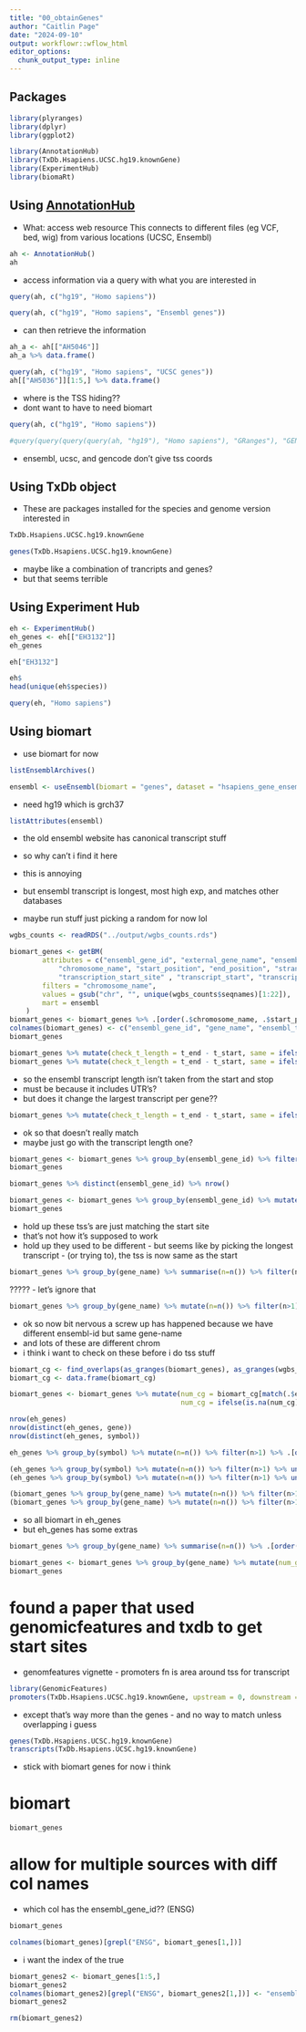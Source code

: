 ```yaml
---
title: "00_obtainGenes"
author: "Caitlin Page"
date: "2024-09-10"
output: workflowr::wflow_html
editor_options:
  chunk_output_type: inline
---
```



## Packages

```r
library(plyranges)
library(dplyr)
library(ggplot2)

library(AnnotationHub)
library(TxDb.Hsapiens.UCSC.hg19.knownGene)
library(ExperimentHub)
library(biomaRt)
```

## Using [AnnotationHub](https://bioconductor.org/packages/release/bioc/html/AnnotationHub.html)
* What: access web resource
This connects to different files (eg VCF, bed, wig) from various locations (UCSC, Ensembl)
```r
ah <- AnnotationHub()
ah
```
* access information via a query with what you are interested in
```r
query(ah, c("hg19", "Homo sapiens"))
```

```r
query(ah, c("hg19", "Homo sapiens", "Ensembl genes"))
```
* can then retrieve the information
```r
ah_a <- ah[["AH5046"]]
ah_a %>% data.frame()
```
```r
query(ah, c("hg19", "Homo sapiens", "UCSC genes"))
ah[["AH5036"]][1:5,] %>% data.frame()
```
- where is the TSS hiding??
- dont want to have to need biomart
```r
query(ah, c("hg19", "Homo sapiens"))
```


```r
#query(query(query(query(ah, "hg19"), "Homo sapiens"), "GRanges"), "GENCODE")
```
- ensembl, ucsc, and gencode don't give tss coords

## Using TxDb object
* These are packages installed for the species and genome version interested in
```r
TxDb.Hsapiens.UCSC.hg19.knownGene
```
```r
genes(TxDb.Hsapiens.UCSC.hg19.knownGene)
```
- maybe like a combination of trancripts and genes?
- but that seems terrible

## Using Experiment Hub

```r
eh <- ExperimentHub()
eh_genes <- eh[["EH3132"]]
eh_genes
```
```r
eh["EH3132"]
```

```r
eh$
head(unique(eh$species))
```
```r
query(eh, "Homo sapiens")
```

## Using biomart
- use biomart for now
```r
listEnsemblArchives()
```
```r
ensembl <- useEnsembl(biomart = "genes", dataset = "hsapiens_gene_ensembl", version = "GRCh37")
```
- need hg19 which is grch37
```r
listAttributes(ensembl)
```
- the old ensembl website has canonical transcript stuff
- so why can't i find it here
- this is annoying

- but ensembl transcript is longest, most high exp, and matches other databases
- maybe run stuff just picking a random for now lol
```r
wgbs_counts <- readRDS("../output/wgbs_counts.rds")
```

```r
biomart_genes <- getBM(
        attributes = c("ensembl_gene_id", "external_gene_name", "ensembl_transcript_id",
            "chromosome_name", "start_position", "end_position", "strand",
            "transcription_start_site" , "transcript_start", "transcript_end", "transcript_length"),
        filters = "chromosome_name",
        values = gsub("chr", "", unique(wgbs_counts$seqnames)[1:22]),
        mart = ensembl
    )
biomart_genes <- biomart_genes %>% .[order(.$chromosome_name, .$start_position), ]
colnames(biomart_genes) <- c("ensembl_gene_id", "gene_name", "ensembl_transcript_id", "seqnames", "start", "end", "strand", "TSS", "t_start", "t_end", "t_length")
biomart_genes
```
```r
biomart_genes %>% mutate(check_t_length = t_end - t_start, same = ifelse(t_length == check_t_length, TRUE, FALSE))  %>% group_by(same) %>% summarise(n())
biomart_genes %>% mutate(check_t_length = t_end - t_start, same = ifelse(t_length == check_t_length, TRUE, FALSE)) %>% filter(same == TRUE)
```
- so the ensembl transcript length isn't taken from the start and stop
- must be because it includes UTR's?
- but does it change the largest transcript per gene??
```r
biomart_genes %>% mutate(check_t_length = t_end - t_start, same = ifelse(t_length == check_t_length, TRUE, FALSE), diff = check_t_length - t_length) %>% group_by(ensembl_gene_id) %>% mutate(max_trans = max(t_length), max_check = max(check_t_length), same_max = ifelse(max_trans == t_length & max_check == check_t_length, TRUE, FALSE))
```
- ok so that doesn't really match
- maybe just go with the transcript length one?

```r
biomart_genes <- biomart_genes %>% group_by(ensembl_gene_id) %>% filter(t_length == max(t_length)) %>% ungroup() %>% mutate(seqnames = as.character(seqnames), seqnames = paste0("chr", seqnames))
biomart_genes
```
```r
biomart_genes %>% distinct(ensembl_gene_id) %>% nrow()
```

```r
biomart_genes <- biomart_genes %>% group_by(ensembl_gene_id) %>% mutate(num_t = 1:n()) %>% filter(num_t == 1) %>% ungroup() 
biomart_genes
```
- hold up these tss's are just matching the start site
- that's not how it's supposed to work
- hold up they used to be different - but seems like by picking the longest transcript - (or trying to), the tss is now same as the start
```r
biomart_genes %>% group_by(gene_name) %>% summarise(n=n()) %>% filter(n>1)
```
?????
- let's ignore that
```r
biomart_genes %>% group_by(gene_name) %>% mutate(n=n()) %>% filter(n>1) %>% .[order(.$gene_name),]
```
- ok so now bit nervous a screw up has happened because we have different ensembl-id but same gene-name
- and lots of these are different chrom
- i think i want to check on these before i do tss stuff
```r
biomart_cg <- find_overlaps(as_granges(biomart_genes), as_granges(wgbs_counts)) %>% data.frame() %>% group_by(ensembl_gene_id) %>% summarise(num_cg = n())
biomart_cg <- data.frame(biomart_cg)
```

```r
biomart_genes <- biomart_genes %>% mutate(num_cg = biomart_cg[match(.$ensembl_gene_id, biomart_cg$ensembl_gene_id), "num_cg"],
                                          num_cg = ifelse(is.na(num_cg), 0, num_cg))
```


```r
nrow(eh_genes)
nrow(distinct(eh_genes, gene))
nrow(distinct(eh_genes, symbol))
```
```r
eh_genes %>% group_by(symbol) %>% mutate(n=n()) %>% filter(n>1) %>% .[order(.$symbol),]
```
```r
(eh_genes %>% group_by(symbol) %>% mutate(n=n()) %>% filter(n>1) %>% ungroup() %>% .$symbol %>% unique(.)) %in% (biomart_genes %>% group_by(gene_name) %>% mutate(n=n()) %>% filter(n>1) %>% .$gene_name %>% unique(.)) %>% summary()
(eh_genes %>% group_by(symbol) %>% mutate(n=n()) %>% filter(n>1) %>% ungroup() %>% .$symbol %>% unique(.)) %in% (biomart_genes %>% group_by(gene_name) %>% mutate(n=n()) %>% filter(n>1) %>% .$gene_name %>% unique(.)) 
```
```r
(biomart_genes %>% group_by(gene_name) %>% mutate(n=n()) %>% filter(n>1) %>% .$gene_name %>% unique(.)) %in% (eh_genes %>% group_by(symbol) %>% mutate(n=n()) %>% filter(n>1) %>% ungroup() %>% .$symbol %>% unique(.)) %>% summary()
(biomart_genes %>% group_by(gene_name) %>% mutate(n=n()) %>% filter(n>1) %>% .$gene_name %>% unique(.)) %in% (eh_genes %>% group_by(symbol) %>% mutate(n=n()) %>% filter(n>1) %>% ungroup() %>% .$symbol %>% unique(.))
```
- so all biomart in eh_genes
- but eh_genes has some extras
```r
biomart_genes %>% group_by(gene_name) %>% summarise(n=n()) %>% .[order(.$n, decreasing = TRUE),]
```
```r
biomart_genes <- biomart_genes %>% group_by(gene_name) %>% mutate(num_gene_name = n()) %>% ungroup() %>% filter(num_gene_name == 1) %>% data.frame()
biomart_genes
```




# found a paper that used genomicfeatures and txdb to get start sites
- genomfeatures vignette - promoters fn is area around tss for transcript
```r
library(GenomicFeatures)
promoters(TxDb.Hsapiens.UCSC.hg19.knownGene, upstream = 0, downstream = 0)
```
- except that's way more than the genes - and no way to match unless overlapping i guess
```r
genes(TxDb.Hsapiens.UCSC.hg19.knownGene)
transcripts(TxDb.Hsapiens.UCSC.hg19.knownGene)
```
- stick with biomart genes for now i think

# biomart
```r
biomart_genes
```
# allow for multiple sources with diff col names
- which col has the ensembl_gene_id?? (ENSG)
```r
biomart_genes
```

```r
colnames(biomart_genes)[grepl("ENSG", biomart_genes[1,])]
```
- i want the index of the true
```r
biomart_genes2 <- biomart_genes[1:5,]
biomart_genes2
colnames(biomart_genes2)[grepl("ENSG", biomart_genes2[1,])] <- "ensembl_id"
biomart_genes2
```
```r
rm(biomart_genes2)
```

